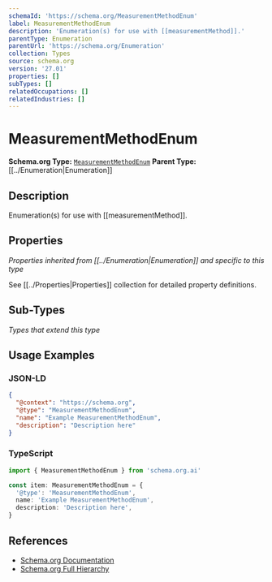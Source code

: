 ```yaml
---
schemaId: 'https://schema.org/MeasurementMethodEnum'
label: MeasurementMethodEnum
description: 'Enumeration(s) for use with [[measurementMethod]].'
parentType: Enumeration
parentUrl: 'https://schema.org/Enumeration'
collection: Types
source: schema.org
version: '27.01'
properties: []
subTypes: []
relatedOccupations: []
relatedIndustries: []
---
```

# MeasurementMethodEnum

**Schema.org Type:** [`MeasurementMethodEnum`](https://schema.org/MeasurementMethodEnum)
**Parent Type:** [[../Enumeration|Enumeration]]

## Description

Enumeration(s) for use with [[measurementMethod]].

## Properties

*Properties inherited from [[../Enumeration|Enumeration]] and specific to this type*

See [[../Properties|Properties]] collection for detailed property definitions.

## Sub-Types

*Types that extend this type*

## Usage Examples

### JSON-LD

```json
{
  "@context": "https://schema.org",
  "@type": "MeasurementMethodEnum",
  "name": "Example MeasurementMethodEnum",
  "description": "Description here"
}
```

### TypeScript

```typescript
import { MeasurementMethodEnum } from 'schema.org.ai'

const item: MeasurementMethodEnum = {
  '@type': 'MeasurementMethodEnum',
  name: 'Example MeasurementMethodEnum',
  description: 'Description here',
}
```

## References

- [Schema.org Documentation](https://schema.org/MeasurementMethodEnum)
- [Schema.org Full Hierarchy](https://schema.org/docs/full.html)
